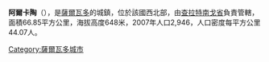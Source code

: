 {{expand|time=2015-04-20T16:50:39+00:00}}
{{refimprove|time=2015-04-20T16:50:39+00:00}}
'''阿爾卡陶'''（{{lang-es|Arcatao}}），是[[薩爾瓦多|薩爾瓦多]]的城鎮，位於該國西北部，由[[查拉特南戈省|查拉特南戈省]]負責管轄，面積66.85平方公里，海拔高度648米，2007年人口2,946，人口密度每平方公里44.07人。

{{Coord|14|5|38|N|88|44|58|W|display=title}}

{{ElSalvador-geo-stub}}
[[Category:薩爾瓦多城市|Category:薩爾瓦多城市]]